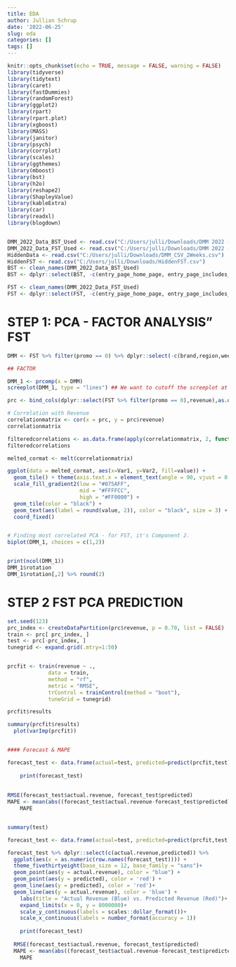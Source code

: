 ```yaml
---
title: EDA
author: Jullian Schrup
date: '2022-06-25'
slug: eda
categories: []
tags: []
---
```


```r
knitr::opts_chunk$set(echo = TRUE, message = FALSE, warning = FALSE)
library(tidyverse)
library(tidytext)
library(caret)
library(fastDummies)
library(randomForest)
library(ggplot2)
library(rpart)
library(rpart.plot)
library(xgboost)
library(MASS)
library(janitor)
library(psych)
library(corrplot)
library(scales)
library(ggthemes)
library(mboost)
library(bst)
library(h2o)
library(reshape2)
library(ShapleyValue)
library(kableExtra)
library(car)
library(readxl)
library(blogdown)


DMM_2022_Data_BST_Used <- read.csv("C:/Users/julli/Downloads/DMM 2022 - Data - BST - Used (10).csv")
DMM_2022_Data_FST_Used <- read.csv("C:/Users/julli/Downloads/DMM 2022 - Data - FST - Used.csv")
HiddenData <- read.csv("C:/Users/julli/Downloads/DMM_CSV_2Weeks.csv")
HiddenFST <- read.csv("C:/Users/julli/Downloads/HiddenFST.csv")
BST <- clean_names(DMM_2022_Data_BST_Used)
BST <- dplyr::select(BST, -c(entry_page_home_page, entry_page_includes_size, entry_page_includes_tire_type, entry_page_includes_vehicles, entry_page_includes_tire_brands, tdp_entry, csc_entry))

FST <- clean_names(DMM_2022_Data_FST_Used)
FST <- dplyr::select(FST, -c(entry_page_home_page, entry_page_includes_size, entry_page_includes_tire_type, entry_page_includes_vehicles, entry_page_includes_tire_brands, tdp_entry, csc_entry))


```
# STEP 1: PCA - FACTOR ANALYSIS" FST
```r

DMM <- FST %>% filter(promo == 0) %>% dplyr::select(-c(brand,region,week,revenue))

## FACTOR

DMM_1 <- prcomp(x = DMM)
screeplot(DMM_1, type = "lines") ## We want to cutoff the screeplot at 4 factors

prc <- bind_cols(dplyr::select(FST %>% filter(promo == 0),revenue),as.data.frame(DMM_1$x))

# Correlation with Revenue
correlationmatrix <- cor(x = prc, y = prc$revenue) 
correlationmatrix

filteredcorrelations <- as.data.frame(apply(correlationmatrix, 2, function(x) ifelse (abs(x) >=0.10, round(x,3), "-")))
filteredcorrelations

melted_cormat <- melt(correlationmatrix)

ggplot(data = melted_cormat, aes(x=Var1, y=Var2, fill=value)) + 
  geom_tile() + theme(axis.text.x = element_text(angle = 90, vjust = 0.5, hjust=1))  + 
  scale_fill_gradient2(low = "#075AFF",
                       mid = "#FFFFCC",
                       high = "#FF0000") +
  geom_tile(color = "black") +
  geom_text(aes(label = round(value, 2)), color = "black", size = 3) +
  coord_fixed()


# Finding most correlated PCA - for FST, it's Component 2.
biplot(DMM_1, choices = c(1,2))


print(ncol(DMM_1))
DMM_1$rotation
DMM_1$rotation[,2] %>% round(2)
```
# STEP 2 FST PCA PREDICTION
```r
set.seed(123)
prc_index <- createDataPartition(prc$revenue, p = 0.70, list = FALSE)
train <- prc[ prc_index, ]
test <- prc[-prc_index, ]
tunegrid <- expand.grid(.mtry=1:50)


prcfit <- train(revenue ~ .,
             data = train, 
             method = "rf",
             metric = "RMSE",
             trControl = trainControl(method = "boot"),
             tuneGrid = tunegrid)

prcfit$results

summary(prcfit$results)
  plot(varImp(prcfit))


#### Forecast & MAPE

forecast_test <- data.frame(actual=test, predicted=predict(prcfit,test))
  
    print(forecast_test)
    
  
RMSE(forecast_test$actual.revenue, forecast_test$predicted) 
MAPE <- mean(abs((forecast_test$actual.revenue-forecast_test$predicted)/forecast_test$actual.revenue)) * 100
    MAPE


summary(test)

forecast_test <- data.frame(actual=test, predicted=predict(prcfit,test))

forecast_test %>% dplyr::select(c(actual.revenue,predicted)) %>% 
  ggplot(aes(x = as.numeric(row.names(forecast_test)))) +
  theme_fivethirtyeight(base_size = 12, base_family = "sans")+
  geom_point(aes(y = actual.revenue), color = "blue") + 
  geom_point(aes(y = predicted), color = 'red') + 
  geom_line(aes(y = predicted), color = 'red')+ 
  geom_line(aes(y = actual.revenue), color = 'blue') +
    labs(title = "Actual Revenue (Blue) vs. Predicted Revenue (Red)")+ 
    expand_limits(x = 0, y = 8000000)+ 
    scale_y_continuous(labels = scales::dollar_format())+
    scale_x_continuous(labels = number_format(accuracy = 1))
  
    print(forecast_test)
    
  RMSE(forecast_test$actual.revenue, forecast_test$predicted) 
  MAPE <- mean(abs((forecast_test$actual.revenue-forecast_test$predicted)/forecast_test$actual.revenue)) * 100
    MAPE


```
